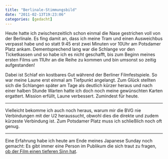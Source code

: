 ```yaml
---
title: "Berlinale-Stimmungsbild"
date: "2011-02-13T19:23:06"
categories: [gedacht]
---
```


Heute hatte ich zwischenzeitlich schon einmal die Nase gestrichen voll von der Berlinale. Es fing damit an, dass ich meine Tram und einen Ausweichbus verpasst habe und so statt 9:45 erst zwei Minuten vor 10Uhr am Potsdamer Platz ankam. Dementsprechend lang war die Schlange vor den Ticketkassen und so habe ich es nicht geschafft, bis zum Beginn meines ersten Films um 11Uhr an die Reihe zu kommen und bin umsonst so zeitig aufgestanden!

Dabei ist Schlaf ein kostbares Gut während der Berliner Filmfestspiele. So war meine Laune erst einmal am Tiefpunkt angelangt. Zum Glück stellten sich die Schlangen später am Tage als deutlich kürzer heraus und nach einer halben Stunde Warten hatte ich doch noch meine gewünschten Karten ergattert. Mission erfüllt, Laune verbessert. Zumindest für heute. 

---

Vielleicht bekomme ich auch noch heraus, warum mir die BVG nie Verbindungen mit der U2 heraussucht, obwohl dies die direkte und zudem kürzeste Verbindung ist. Zum Potsdamer Platz muss ich schließlich noch oft genug.

---

Eine Erfahrung habe ich heute am Ende meines Japanese Sunday noch gemacht: Es gibt immer eine Person im Publikum die sich traut zu fragen, [ob der Film einen tieferen Sinn hat](http://www.festivalblog.com/archives/2011/01/post_6.php5).
